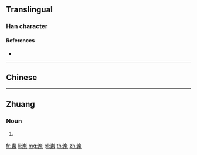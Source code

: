 {{character info/new}}
{{also|崠|崬}}
==Translingual==

===Han character===
{{Han char|rn=46|rad=山|as=05|sn=8|four=|canj=UKD|ids=⿱山东}}

====References====
* {{Han ref|kx=0310.071|hdz=10766.090|uh=5CBD|ud=23741}}

----

==Chinese==
{{zh-see|崬}}

----

==Zhuang==

===Noun===
{{za-head|noun|t=崬}}

# {{za-sawndip form of|s|ndoeng}}

[[fr:岽]]
[[li:岽]]
[[mg:岽]]
[[pl:岽]]
[[th:岽]]
[[zh:岽]]